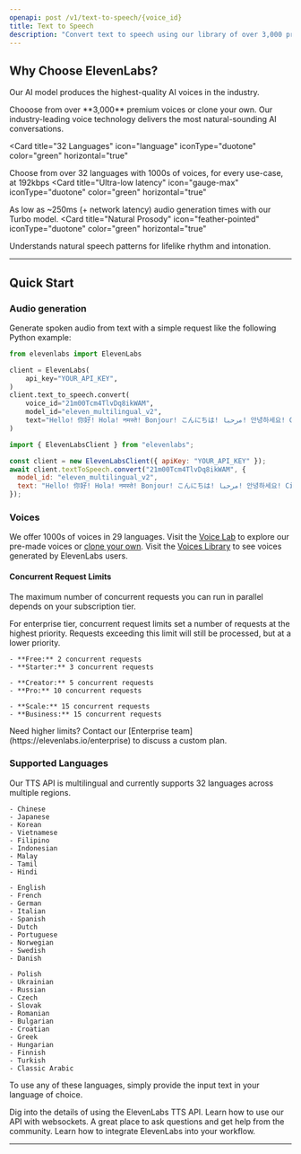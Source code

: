 ```yaml
---
openapi: post /v1/text-to-speech/{voice_id}
title: Text to Speech
description: "Convert text to speech using our library of over 3,000 premium voices across 32 languages."
---
```


## Why Choose ElevenLabs?

Our AI model produces the highest-quality AI voices in the industry.

<Card title="Premium Voice Quality" img="/api-reference/images/voices.webp">
  Chooose from over **3,000** premium voices or clone your own. Our
  industry-leading voice technology delivers the most natural-sounding AI
  conversations.
</Card>

<Card
  title="32 Languages"
  icon="language"
  iconType="duotone"
  color="green"
  horizontal="true"
>
  Choose from over 32 languages with 1000s of voices, for every use-case, at
  192kbps
</Card>
<Card
  title="Ultra-low latency"
  icon="gauge-max"
  iconType="duotone"
  color="green"
  horizontal="true"
>
  As low as ~250ms (+ network latency) audio generation times with our Turbo
  model.
</Card>
<Card
  title="Natural Prosody"
  icon="feather-pointed"
  iconType="duotone"
  color="green"
  horizontal="true"
>
  Understands natural speech patterns for lifelike rhythm and intonation.
</Card>

---

## Quick Start

### Audio generation

Generate spoken audio from text with a simple request like the following Python example:

<CodeGroup>

```python Python
from elevenlabs import ElevenLabs

client = ElevenLabs(
    api_key="YOUR_API_KEY",
)
client.text_to_speech.convert(
    voice_id="21m00Tcm4TlvDq8ikWAM",
    model_id="eleven_multilingual_v2",
    text="Hello! 你好! Hola! नमस्ते! Bonjour! こんにちは! مرحبا! 안녕하세요! Ciao! Cześć! Привіт! வணக்கம்!",
)
```

```javascript Javascript
import { ElevenLabsClient } from "elevenlabs";

const client = new ElevenLabsClient({ apiKey: "YOUR_API_KEY" });
await client.textToSpeech.convert("21m00Tcm4TlvDq8ikWAM", {
  model_id: "eleven_multilingual_v2",
  text: "Hello! 你好! Hola! नमस्ते! Bonjour! こんにちは! مرحبا! 안녕하세요! Ciao! Cześć! Привіт! வணக்கம்!",
});
```

</CodeGroup>

### Voices

We offer 1000s of voices in 29 languages. Visit the [Voice Lab](https://elevenlabs.io/voice-lab) to explore our pre-made voices or [clone your own](https://elevenlabs.io/voice-cloning). Visit the [Voices Library](https://elevenlabs.io/voice-library) to see voices generated by ElevenLabs users.

#### Concurrent Request Limits

The maximum number of concurrent requests you can run in parallel depends on your subscription tier.

For enterprise tier, concurrent request limits set a number of requests at the highest priority. Requests exceeding this limit will still be processed, but at a lower priority.


<CardGroup cols={2}>
  <Card title="Free & Starter" icon="rocket">

    - **Free:** 2 concurrent requests
    - **Starter:** 3 concurrent requests

  </Card>
  <Card title="Creator & Pro" icon="crown">

    - **Creator:** 5 concurrent requests
    - **Pro:** 10 concurrent requests

  </Card>
  <Card title="Scale & Business" icon="building">

    - **Scale:** 15 concurrent requests
    - **Business:** 15 concurrent requests

  </Card>
  <Card title="Enterprise" icon="stars">
    Need higher limits? Contact our [Enterprise
    team](https://elevenlabs.io/enterprise) to discuss a custom plan.
  </Card>
</CardGroup>

### Supported Languages

Our TTS API is multilingual and currently supports 32 languages across multiple regions.

<CardGroup cols={3}>
  <Card title="Asia & Pacific" icon="earth-asia">

    - Chinese
    - Japanese
    - Korean
    - Vietnamese
    - Filipino
    - Indonesian
    - Malay
    - Tamil
    - Hindi

  </Card>
  <Card title="Europe (West)" icon="earth-europe">

    - English
    - French
    - German
    - Italian
    - Spanish
    - Dutch
    - Portuguese
    - Norwegian
    - Swedish
    - Danish

  </Card>
  <Card title="Europe (East)" icon="earth-europe">

    - Polish
    - Ukrainian
    - Russian
    - Czech
    - Slovak
    - Romanian
    - Bulgarian
    - Croatian
    - Greek
    - Hungarian
    - Finnish
    - Turkish
    - Classic Arabic

  </Card>
</CardGroup>

To use any of these languages, simply provide the input text in your language of choice.

<CardGroup cols={2}>
  <Card
    title="Streaming API"
    icon="book-open-cover"
    href="/api-reference/streaming"
  >
    Dig into the details of using the ElevenLabs TTS API.
  </Card>
  <Card title="Websockets" icon="comments" href="/api-reference/websockets">
    Learn how to use our API with websockets.
  </Card>
  <Card
    title="Join Our Discord"
    icon="discord"
    href="https://discord.gg/elevenlabs"
  >
    A great place to ask questions and get help from the community.
  </Card>
  <Card
    title="Integration Guides"
    icon="rectangle-pro"
    href="/developer-guides/how-to-use-tts-with-streaming"
  >
    Learn how to integrate ElevenLabs into your workflow.
  </Card>
</CardGroup>

---
